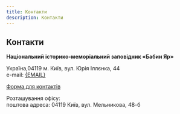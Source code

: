 ```yaml
---
title: Контакти
description: Контакти
---
```




## Контакти

**Національний історико-меморіальний заповідник «Бабин Яр»**

Україна,04119 м. Київ, вул. Юрія Іллєнка, 44\
е-mail: <a href={mailto}>{EMAIL}</a>

[Форма для контактів](/connect/find-us)

Розташування офісу:\
поштова адреса: 04119 Київ, вул. Мельникова, 48-б

<EmbededMap />
